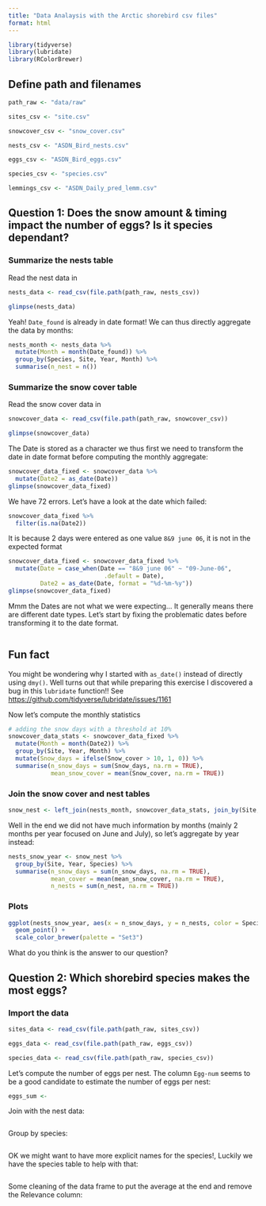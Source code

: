 ```yaml
---
title: "Data Analaysis with the Arctic shorebird csv files"
format: html
---
```



```r
library(tidyverse)
library(lubridate)
library(RColorBrewer)
```


## Define path and filenames

```r
path_raw <- "data/raw"

sites_csv <- "site.csv"

snowcover_csv <- "snow_cover.csv"

nests_csv <- "ASDN_Bird_nests.csv"

eggs_csv <- "ASDN_Bird_eggs.csv"

species_csv <- "species.csv"

lemmings_csv <- "ASDN_Daily_pred_lemm.csv"
```


## Question 1: Does the snow amount & timing impact the number of eggs? Is it species dependant?

### Summarize the nests table

Read the nest data in

```r
nests_data <- read_csv(file.path(path_raw, nests_csv))

glimpse(nests_data)
```

Yeah! `Date_found` is already in date format! We can thus directly aggregate the data by months:


```r
nests_month <- nests_data %>%
  mutate(Month = month(Date_found)) %>%
  group_by(Species, Site, Year, Month) %>%
  summarise(n_nest = n())
```

### Summarize the snow cover table

Read the snow cover data in

```r
snowcover_data <- read_csv(file.path(path_raw, snowcover_csv))

glimpse(snowcover_data)
```

The Date is stored as a character we thus first we need to transform the date in date format before computing the monthly aggregate:

```r
snowcover_data_fixed <- snowcover_data %>%
  mutate(Date2 = as_date(Date))
glimpse(snowcover_data_fixed)
```

We have 72 errors. Let's have a look at the date which failed:

```r
snowcover_data_fixed %>%
  filter(is.na(Date2))
```


It is because 2 days were entered as one value `8&9 june 06`, it is not in the expected format

```r
snowcover_data_fixed <- snowcover_data_fixed %>%
  mutate(Date = case_when(Date == "8&9 june 06" ~ "09-June-06",
                           .default = Date),
         Date2 = as_date(Date, format = "%d-%m-%y"))
glimpse(snowcover_data_fixed)
```

Mmm the Dates are not what we were expecting... It generally means there are different date types. Let's start by fixing the problematic dates before transforming it to the date format.

```r

```


::: {.callout-note}
## Fun fact
You might be wondering why I started with `as_date()` instead of directly using `dmy()`. Well turns out that while preparing this exercise I discovered a bug in this `lubridate` function!! See <https://github.com/tidyverse/lubridate/issues/1161>
:::


Now let's compute the monthly statistics

```r
# adding the snow days with a threshold at 10%
snowcover_data_stats <- snowcover_data_fixed %>%
  mutate(Month = month(Date2)) %>%
  group_by(Site, Year, Month) %>%
  mutate(Snow_days = ifelse(Snow_cover > 10, 1, 0)) %>%
  summarise(n_snow_days = sum(Snow_days, na.rm = TRUE),
            mean_snow_cover = mean(Snow_cover, na.rm = TRUE))
```
 
### Join the snow cover and nest tables

```r
snow_nest <- left_join(nests_month, snowcover_data_stats, join_by(Site, Year, Month))
```

Well in the end we did not have much information by months (mainly 2 months per year focused on June and July), so let's aggregate by year instead:

```r
nests_snow_year <- snow_nest %>%
  group_by(Site, Year, Species) %>%
  summarise(n_snow_days = sum(n_snow_days, na.rm = TRUE),
            mean_cover = mean(mean_snow_cover, na.rm = TRUE),
            n_nests = sum(n_nest, na.rm = TRUE))
```

### Plots

```r
ggplot(nests_snow_year, aes(x = n_snow_days, y = n_nests, color = Species)) +
  geom_point() +
  scale_color_brewer(palette = "Set3")
```

What do you think is the answer to our question? 


## Question 2: Which shorebird species makes the most eggs?

### Import the data

```r
sites_data <- read_csv(file.path(path_raw, sites_csv))

eggs_data <- read_csv(file.path(path_raw, eggs_csv))

species_data <- read_csv(file.path(path_raw, species_csv))
```

Let's compute the number of eggs per nest. The column `Egg-num` seems to be a good candidate to estimate the number of eggs per nest:

```r
eggs_sum <- 
```

Join with the nest data:

```r

```

Group by species:

```r

```

OK we might want to have more explicit names for the species!, Luckily we have the species table to help with that:

```r

```

Some cleaning of the data frame to put the average at the end and remove the Relevance column:

```r

```

